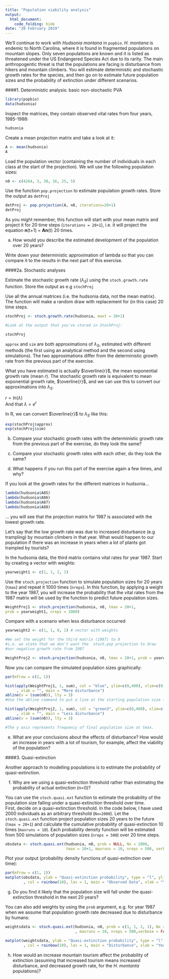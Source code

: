 ```yaml
---
title: "Population viability analysis"
output:
  html_document:
    code_folding: hide
date: "20 February 2019"
---
```


We'll continue to work with *Hudsonia montana* in `popbio`.
*H. montana* is endemic to North Carolina, where it is found in fragmented populations on mountain slopes. Only seven populations are known and it is listed as threatened under the US Endangered Species Act due to its rarity. The main anthropogentic threat is that the populations are facing is disturbance from hikers and mountain climbers. 
You will estimate deterministic and stochastic growth rates for the species, and then go on to estimate future population sizes and the probability of extinction under different scenarios.

####1. Deterministic analysis: basic non-stochastic PVA

```r
library(popbio)
data(hudsonia)
```

Inspect the matrices, they contain observed vital rates from four years, 1985-1988:
```r
hudsonia
```

Create a mean projection matrix and take a look at it:
```r
A <- mean(hudsonia)
A
```

Load the population vector (containing the number of individuals in each class at the start of the projection). We will use the following population sizes:  

```r
n0 <- c(4264, 3, 30, 16, 25, 5)
```

Use the function `pop.projection` to estimate population growth rates. Store the output as `detProj` 
```r
detProj <- pop.projection(A, n0, iterations=20+1)
detProj
```


As you might remember, this function will start with your mean matrix and project it for 20 time steps (`iterations = 20+1`), i.e. it will project the equation **n**(t+1) = **An**(t) 20 times.


a) How would you describe the estimated development of the population over 20 years?   

Write down your deterministic approximation of lambda so that you can compare it to the results in the next part of this exercise.  
  
####2a. Stochastic analyses  
  
Estimate the stochastic growth rate ($\lambda_S$) using the `stoch.growth.rate` function. Store the output as e.g `stochProj`  
  
Use all the annual matrices (i.e. the hudsonia data, not the mean matrix). The function will make a random draw with replacement for (in this case) 20 time steps.
```r
stochProj <- stoch.growth.rate(hudsonia, maxt = 20+1)

#Look at the output that you've stored in StochProj:

stochProj
```


`approx` and `sim` are both approximations of $\lambda_S$, estimated with different methods (the first using an analytical method and the second using simulations). The two approximations differ from the deterministic growth rate from the previous part of the exercise.  
  
What you have estimated is actually $\overline{r}$, the mean exponential growth rate (mean *r*). The stochastic growth rate is equivalent to mean exponential growth rate, $\overline{r}$, and we can use this to convert our approximations into $\lambda_S$.  
  
$r = ln(\lambda)$  
And that $\lambda = e^{r}$

In R, we can convert $\overline{r}$ to $\lambda_S$ like this:

```r
exp(stochProj$approx)
exp(stochProj$sim)
```

b) Compare your stochastic growth rates with the deterministic growth rate from the previous part of the exercise, do they look the same?  
  
c) Compare your stochastic growth rates with each other, do they look the same?  
  
d) What happens if you run this part of the exercise again a few times, and why?  

If you look at the growth rates for the different matrices in hudsonia...
```r
lambda(hudsonia$A85)
lambda(hudsonia$A86)
lambda(hudsonia$A87)
lambda(hudsonia$A88)
```
... you will see that the projection matrix for 1987 is associated with the lowest growth rate.

Let's say that the low growth rate was due to increased disturbance (e.g trampling) by mountain climbers in that year. What would happen to our population if there was an increase in years when a lot of plants got trampled by tourists?
  
In the hudsonia data, the third matrix contains vital rates for year 1987. Start by creating a vector with weights:
```r
yearweight1 <- c(1, 1, 2, 1)
```
  
Use the `stoch.projection` function to simulate population sizes for 20 years (`tmax`) and repeat it 1000 times (`nreps`). In this function, by applying a weight to the year 1987, you will increase the probability that the vital rates from the 1987 matrix will be used by the function to predict future population sizes.

```r
WeightProj1 <- stoch.projection(hudsonia, n0, tmax = 20+1,
prob = yearweight1, nreps = 1000)

```
  
Compare with a scenario when less disturbance occurred
```r
yearweight2 <- c(1, 1, 0, 1) # vector with weights

#We set the weight for the third matrix (1987) to 0
#i.e. we state that we don't want the  stoch.pop projection to draw
#our negative growth rate from 1987

WeightProj2 <- stoch.projection(hudsonia, n0, tmax = 20+1, prob = yearweight2,nreps = 1000)
```
  
Now you can compare the simulated population sizes graphically:
```r

par(mfrow = c(2, 1))

hist(apply(WeightProj1, 1, sum), col = "blue", ylim=c(0,400), xlim=c(0,6000)
     , xlab = "", main = "More disturbance")
abline(v = (sum(n0)), lty = 3)
#Use the abline command to put a line at the starting population size for reference

hist(apply(WeightProj2, 1, sum), col = "green3", ylim=c(0,400), xlim=c(0,6000)
     , xlab = "", main = "Less disturbance")
abline(v = (sum(n0)), lty = 3)

#The y axis represents frequency of final population size at tmax.
```

  
  
e) What are your conclusions about the effects of disturbance? How would an increase in years with a lot of tourism, for example, affect the viability of the population?  
  
####3. Quasi-extinction  
  
Another approach to modelling populations is to estimate the probability of quasi-extinction.  
  
f) Why are we using a quasi-extinction threshold rather than estimating the probability of actual extinction (n=0)?  
  
You can use the `stoch.quasi.ext` function to estimate the probability of the population size falling under a quasi-extinction threshold over time.  
First, decide on a quasi-extinction threshold. In the code below, I have used 2000 individuals as an arbitrary threshold (`Nx=2000`). Let the `stoch.quasi.ext` function project population sizes 20 years to the future (`tmax = 20+1`) and calculate the cumulative probability of quasi-extinction 10 times (`maxruns = 10`). Each probability density function will be estimated from 500 simulations of population sizes (`nreps = 500`) over 20 time steps.

```r
obsdata <- stoch.quasi.ext(hudsonia, n0, prob = NULL, Nx = 2000,
                           tmax = 20+1, maxruns = 10, nreps = 500, verbose = FALSE)
```

Plot your output (probability density functions of quasi-extinction over time):
```r

par(mfrow = c(1, 1))
matplot(obsdata, ylab = "Quasi-extinction probability", type = "l", ylim=c(0,1), lty = 1
        , col = rainbow(10), las = 1, main = "Observed Data", xlab = "Years")

```

  
g) Do you find it likely that the population size will fall under the quasi-extinction threshold in the next 20  years?  
  
You can also add weights by using the `prob` argument, e.g. for year 1987 when we assume that population growth rate decreased due to disturbance by humans:
```r
weightsdata <- stoch.quasi.ext(hudsonia, n0, prob = c(1, 1, 2, 1), Nx = 2000, tmax = 20+1
                               , maxruns = 10, nreps = 500,verbose = FALSE)

matplot(weightsdata, ylab = "Quasi-extinction probability", type = "l",ylim=c(0,1), lty = 1
        , col = rainbow(10), las = 1, main = "Disturbance", xlab = "Years")
```


h) How would an increase mountain tourism affect the probability of extinction (assuming that increased tourism means increased disturbance, and decreased growth rate, for the *H. montanta* populations)?  
